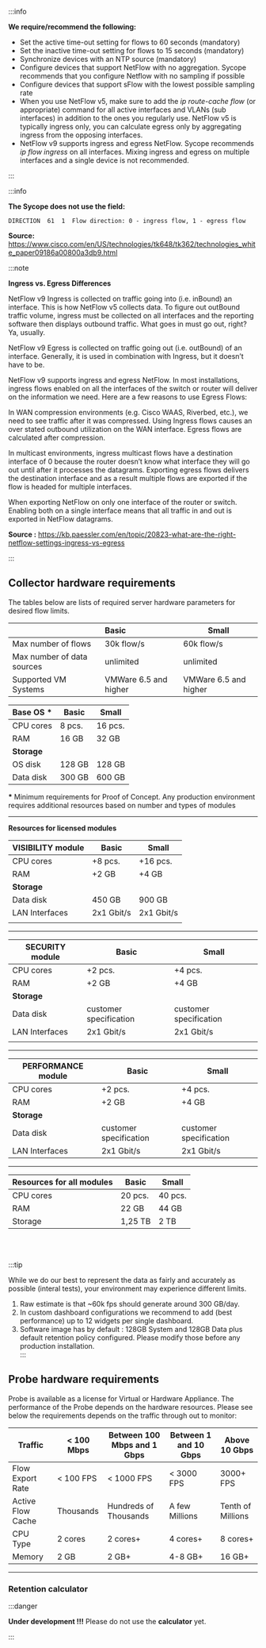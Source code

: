 :::info

**We require/recommend the following:**

- Set the active time-out setting for flows to 60 seconds (mandatory)
- Set the inactive time-out setting for flows to 15 seconds (mandatory)
- Synchronize devices with an NTP source (mandatory)
- Configure devices that support NetFlow with no aggregation. Sycope recommends that you configure Netflow with no sampling if possible
- Configure devices that support sFlow with the lowest possible sampling rate
- When you use NetFlow v5, make sure to add the *ip route-cache flow* (or appropriate) command for all active interfaces and VLANs (sub interfaces) in addition to the ones you regularly use. NetFlow v5 is typically ingress only, you can calculate egress only by aggregating ingress from the opposing interfaces.
- NetFlow v9 supports ingress and egress NetFlow. Sycope recommends *ip flow ingress* on all interfaces. Mixing ingress and egress on multiple interfaces and a single device is not recommended.

:::

:::info

**The Sycope does not use the field:**

`DIRECTION  61  1  Flow direction: 0 - ingress flow, 1 - egress flow`

**Source:** https://www.cisco.com/en/US/technologies/tk648/tk362/technologies_white_paper09186a00800a3db9.html

:::note

**Ingress vs. Egress Differences**

NetFlow v9 Ingress is collected on traffic going into (i.e. inBound) an interface. This is how NetFlow v5 collects data. To figure out outBound traffic volume, ingress must be collected on all interfaces and the reporting software then displays outbound traffic. What goes in must go out, right? Ya, usually.

NetFlow v9 Egress is collected on traffic going out (i.e. outBound) of an interface. Generally, it is used in combination with Ingress, but it doesn’t have to be.

NetFlow v9 supports ingress and egress NetFlow. In most installations, ingress flows enabled on all the interfaces of the switch or router will deliver on the information we need. Here are a few reasons to use Egress Flows:

In WAN compression environments (e.g. Cisco WAAS, Riverbed, etc.), we need to see traffic after it was compressed. Using Ingress flows causes an over stated outbound utilization on the WAN interface. Egress flows are calculated after compression.

In multicast environments, ingress multicast flows have a destination interface of 0 because the router doesn’t know what interface they will go out until after it processes the datagrams. Exporting egress flows delivers the destination interface and as a result multiple flows are exported if the flow is headed for multiple interfaces.

When exporting NetFlow on only one interface of the router or switch. Enabling both on a single interface means that all traffic in and out is exported in NetFlow datagrams.

**Source :** https://kb.paessler.com/en/topic/20823-what-are-the-right-netflow-settings-ingress-vs-egress

:::

## Collector hardware requirements

The tables below are lists of required server hardware parameters for desired flow limits.



|                             | Basic                 | Small                 |
| --------------------------- | :-------------------- | --------------------- |
| Max number of flows         | 30k flow/s            | 60k flow/s            |
| Max number of data  sources | unlimited             | unlimited             |
| Supported VM Systems        | VMWare 6.5 and higher | VMWare 6.5 and higher |



| Base OS **\*** | Basic  | Small   |
| -------------- | ------ | ------- |
| CPU cores      | 8 pcs. | 16 pcs. |
| RAM            | 16 GB  | 32 GB   |
| **Storage**    |        |         |
| OS disk        | 128 GB | 128 GB  |
| Data disk      | 300 GB | 600 GB  |

**\*** Minimum requirements for Proof of Concept. Any production environment requires additional resources based on number and types of modules 

---

**Resources for licensed modules**  



| VISIBILITY  module | Basic      | Small      |
| ------------------ | ---------- | ---------- |
| CPU cores          | +8 pcs.    | +16 pcs.   |
| RAM                | +2 GB      | +4 GB      |
| **Storage**        |            |            |
| Data disk          | 450 GB     | 900 GB     |
| LAN Interfaces     | 2x1 Gbit/s | 2x1 Gbit/s |
|                    |            |            |

---

| SECURITY module | Basic                  | Small                  |
| --------------- | ---------------------- | ---------------------- |
| CPU cores       | +2 pcs.                | +4 pcs.                |
| RAM             | +2 GB                  | +4 GB                  |
| **Storage**     |                        |                        |
| Data disk       | customer specification | customer specification |
| LAN Interfaces  | 2x1 Gbit/s             | 2x1 Gbit/s             |
|                 |                        |                        |

---

| PERFORMANCE module | Basic                  | Small                  |
| ------------------ | ---------------------- | ---------------------- |
| CPU cores          | +2 pcs.                | +4 pcs.                |
| RAM                | +2 GB                  | +4 GB                  |
| **Storage**        |                        |                        |
| Data disk          | customer specification | customer specification |
| LAN Interfaces     | 2x1 Gbit/s             | 2x1 Gbit/s             |

---

| Resources for all modules | Basic   | Small   |
| ------------------------- | ------- | ------- |
| CPU cores                 | 20 pcs. | 40 pcs. |
| RAM                       | 22 GB   | 44 GB   |
| Storage                   | 1,25 TB | 2 TB    |

<br />

<br />

:::tip


While we do our best to represent the data as fairly and accurately as possible (interal tests), your environment may experience different limits.

1. Raw estimate is that ~60k fps should generate around 300 GB/day.
2. In custom dashboard configurations we recommend to add (best performance) up to 12 widgets per single dashboard.
3. Software image has by default : 128GB System and 128GB Data plus default retention policy configured. Please modify those before any production installation. 					
:::

## Probe hardware requirements 

Probe is available as a license for Virtual or Hardware Appliance. The performance of the Probe depends on the hardware resources. Please see below the requirements depends on the traffic through out to monitor: 

| Traffic           | < 100 Mbps | Between 100 Mbps and 1 Gbps | Between 1 and 10 Gbps | Above 10 Gbps     |
| ----------------- | ---------- | --------------------------- | --------------------- | ----------------- |
| Flow Export Rate  | < 100 FPS  | < 1000 FPS                  | < 3000 FPS            | 3000+ FPS         |
| Active Flow Cache | Thousands  | Hundreds of Thousands       | A few Millions        | Tenth of Millions |
| CPU Type          | 2 cores    | 2 cores+                    | 4 cores+              | 8 cores+          |
| Memory            | 2 GB       | 2 GB+                       | 4-8 GB+               | 16 GB+            |



---

### Retention calculator

:::danger

**Under development !!!** Please do not use the **calculator** yet.

:::






<Calculator />